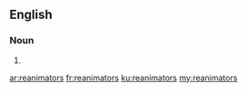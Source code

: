 ==English==

===Noun===
{{head|en|plural}}

# {{plural of|reanimator|lang=en}}

[[ar:reanimators]]
[[fr:reanimators]]
[[ku:reanimators]]
[[my:reanimators]]